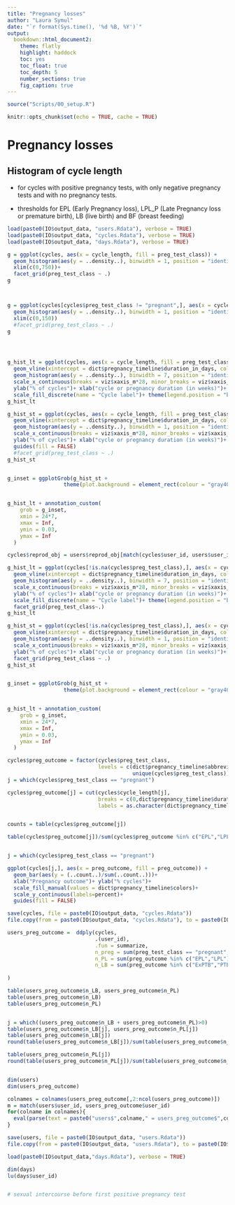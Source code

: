 ```yaml
---
title: "Pregnancy losses"
author: "Laura Symul"
date: "`r format(Sys.time(), '%d %B, %Y')`"
output: 
  bookdown::html_document2: 
    theme: flatly
    highlight: haddock
    toc: yes
    toc_float: true
    toc_depth: 5
    number_sections: true
    fig_caption: true
---
```




```r
source("Scripts/00_setup.R")
```

```r
knitr::opts_chunk$set(echo = TRUE, cache = TRUE)
```


# Pregnancy losses

## Histogram of cycle length

- for cycles with positive pregnancy tests, with only negative pregnancy tests and with no pregnancy tests.

- thresholds for EPL (Early Pregnancy loss), LPL_P (Late Pregnancy loss or premature birth), LB (live birth) and BF (breast feeding)



```r

load(paste0(IO$output_data, "users.Rdata"), verbose = TRUE)
load(paste0(IO$output_data, "cycles.Rdata"), verbose = TRUE)
load(paste0(IO$output_data, "days.Rdata"), verbose = TRUE)

```

```r

g = ggplot(cycles, aes(x = cycle_length, fill = preg_test_class)) + 
  geom_histogram(aes(y = ..density..), binwidth = 1, position = "identity")+
  xlim(c(0,750))+
  facet_grid(preg_test_class ~ .)
g



g = ggplot(cycles[cycles$preg_test_class != "pregnant",], aes(x = cycle_length, fill = preg_test_class)) + 
  geom_histogram(aes(y = ..density..), binwidth = 1, position = "identity", alpha = 0.5)+
  xlim(c(0,150))
  #facet_grid(preg_test_class ~ .)
g




g_hist_lt = ggplot(cycles, aes(x = cycle_length, fill = preg_test_class)) + 
  geom_vline(xintercept = dict$pregnancy_timeline$duration_in_days, col = "gray", linetype = 2)+
  geom_histogram(aes(y = ..density..), binwidth = 7, position = "identity", alpha = 0.5)+
  scale_x_continuous(breaks = viz$xaxis_m*28, minor_breaks = viz$xaxis_s*7,  labels = viz$xaxis_m*4, limits = c(0,20*28))+
  ylab("% of cycles")+ xlab("cycle or pregnancy duration (in weeks)")+
  scale_fill_discrete(name = "Cycle label")+ theme(legend.position = "bottom")
g_hist_lt

g_hist_st = ggplot(cycles, aes(x = cycle_length, fill = preg_test_class)) +   
  geom_vline(xintercept = dict$pregnancy_timeline$duration_in_days, col = "gray", linetype = 2)+
  geom_histogram(aes(y = ..density..), binwidth = 1, position = "identity", alpha = 0.5)+
  scale_x_continuous(breaks = viz$xaxis_m*28, minor_breaks = viz$xaxis_s*7,  labels = viz$xaxis_m*4, limits = c(0,150))+
  ylab("% of cycles")+ xlab("cycle or pregnancy duration (in weeks)")+
  guides(fill = FALSE)
  #facet_grid(preg_test_class ~ .)
g_hist_st


g_inset = ggplotGrob(g_hist_st +
                  theme(plot.background = element_rect(colour = "gray40")))


g_hist_lt + annotation_custom(
    grob = g_inset,
    xmin = 24*7,
    xmax = Inf,
    ymin = 0.03,
    ymax = Inf
  )


```



```r

cycles$reprod_obj = users$reprod_obj[match(cycles$user_id, users$user_id)]

g_hist_lt = ggplot(cycles[!is.na(cycles$preg_test_class),], aes(x = cycle_length, fill = reprod_obj )) + 
  geom_vline(xintercept = dict$pregnancy_timeline$duration_in_days, col = "gray", linetype = 2)+
  geom_histogram(aes(y = ..density..), binwidth = 7, position = "identity", alpha = 0.5)+
  scale_x_continuous(breaks = viz$xaxis_m*28, minor_breaks = viz$xaxis_s*7,  labels = viz$xaxis_m*4, limits = c(0,20*28))+
  ylab("% of cycles")+ xlab("cycle or pregnancy duration (in weeks)")+
  scale_fill_discrete(name = "Cycle label")+ theme(legend.position = "bottom")+
  facet_grid(preg_test_class~.)
g_hist_lt

g_hist_st = ggplot(cycles[!is.na(cycles$preg_test_class),], aes(x = cycle_length, fill = reprod_obj)) +   
  geom_vline(xintercept = dict$pregnancy_timeline$duration_in_days, col = "gray", linetype = 2)+
  geom_histogram(aes(y = ..density..), binwidth = 1, position = "identity", alpha = 0.5)+
  scale_x_continuous(breaks = viz$xaxis_m*28, minor_breaks = viz$xaxis_s*7,  labels = viz$xaxis_m*4, limits = c(0,150))+
  ylab("% of cycles")+ xlab("cycle or pregnancy duration (in weeks)")+
  facet_grid(preg_test_class ~ .)
g_hist_st


g_inset = ggplotGrob(g_hist_st +
                  theme(plot.background = element_rect(colour = "gray40")))


g_hist_lt + annotation_custom(
    grob = g_inset,
    xmin = 24*7,
    xmax = Inf,
    ymin = 0.03,
    ymax = Inf
  )


```



```r

cycles$preg_outcome = factor(cycles$preg_test_class, 
                             levels = c(dict$pregnancy_timeline$abbreviation,
                                        unique(cycles$preg_test_class)))
j = which(cycles$preg_test_class == "pregnant")

cycles$preg_outcome[j] = cut(cycles$cycle_length[j], 
                             breaks = c(0,dict$pregnancy_timeline$duration_in_days), 
                             labels = as.character(dict$pregnancy_timeline$abbreviation))


counts = table(cycles$preg_outcome[j])

table(cycles$preg_outcome[j])/sum(cycles$preg_outcome %in% c("EPL","LPL","ExPTB","PTB","TB","BF"))


j = which(cycles$preg_test_class == "pregnant")

ggplot(cycles[j,], aes(x = preg_outcome, fill = preg_outcome)) + 
  geom_bar(aes(y = (..count..)/sum(..count..)))+
  xlab("Pregnancy outcome")+ ylab("% cycles")+
  scale_fill_manual(values = dict$pregnancy_timeline$colors)+
  scale_y_continuous(labels=percent)+
  guides(fill = FALSE)

save(cycles, file = paste0(IO$output_data, "cycles.Rdata"))
file.copy(from = paste0(IO$output_data, "cycles.Rdata"), to = paste0(IO$tmp_data, "cycles_with_preg_outcome.Rdata"), overwrite = TRUE)

```




```r

users_preg_outcome =  ddply(cycles, 
                            .(user_id), 
                            .fun = summarize,
                            n_preg = sum(preg_test_class == "pregnant", na.rm = TRUE),
                            n_PL = sum(preg_outcome %in% c("EPL","LPL"), na.rm = TRUE),
                            n_LB = sum(preg_outcome %in% c("ExPTB","PTB","TB","BF"), na.rm = TRUE)
                            
)

table(users_preg_outcome$n_LB, users_preg_outcome$n_PL)
table(users_preg_outcome$n_LB)
table(users_preg_outcome$n_PL)


j = which((users_preg_outcome$n_LB + users_preg_outcome$n_PL)>0)
table(users_preg_outcome$n_LB[j], users_preg_outcome$n_PL[j])
table(users_preg_outcome$n_LB[j])
round(table(users_preg_outcome$n_LB[j])/sum(table(users_preg_outcome$n_LB[j])) * 100, 2)

table(users_preg_outcome$n_PL[j])
round(table(users_preg_outcome$n_PL[j])/sum(table(users_preg_outcome$n_PL[j])) * 100, 2)


dim(users)
dim(users_preg_outcome)

colnames = colnames(users_preg_outcome[,2:ncol(users_preg_outcome)])
m = match(users$user_id, users_preg_outcome$user_id)
for(colname in colnames){
  eval(parse(text = paste0("users$",colname," = users_preg_outcome$",colname,"[m]")))
}

save(users, file = paste0(IO$output_data, "users.Rdata"))
file.copy(from = paste0(IO$output_data, "users.Rdata"), to = paste0(IO$tmp_data, "users_with_preg_outcome.Rdata"), overwrite = TRUE)

```




```r


load(paste0(IO$output_data,"days.Rdata"), verbose = TRUE)

dim(days)
lu(days$user_id)


# sexual intercourse before first positive pregnancy test


```

